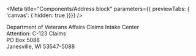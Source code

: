 
<Meta title="Components/Address block" parameters={{ previewTabs: { 'canvas': { hidden: true }}}} />

<Canvas>
  <p class="va-address-block">
    Department of Veterans Affairs Claims Intake Center <br/>
    Attention: C-123 Claims<br/>
    PO Box 5088<br/>
    Janesville, WI 53547-5088<br/>
  </p>
</Canvas>
